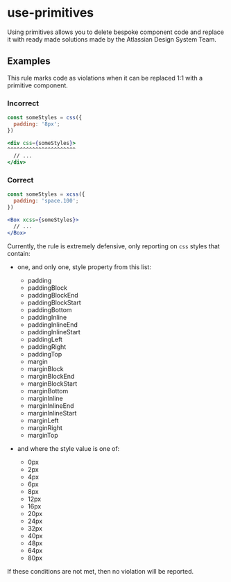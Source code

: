 # use-primitives

Using primitives allows you to delete bespoke component code and replace it with ready made solutions made by the Atlassian Design System Team.

## Examples

This rule marks code as violations when it can be replaced 1:1 with a primitive component.

### Incorrect

```jsx
const someStyles = css({
  padding: '8px';
})

<div css={someStyles}>
^^^^^^^^^^^^^^^^^^^^^^
  // ...
</div>
```

### Correct

```jsx
const someStyles = xcss({
  padding: 'space.100';
})

<Box xcss={someStyles}>
  // ...
</Box>
```

Currently, the rule is extremely defensive, only reporting on `css` styles that contain:

- one, and only one, style property from this list:

  - padding
  - paddingBlock
  - paddingBlockEnd
  - paddingBlockStart
  - paddingBottom
  - paddingInline
  - paddingInlineEnd
  - paddingInlineStart
  - paddingLeft
  - paddingRight
  - paddingTop
  - margin
  - marginBlock
  - marginBlockEnd
  - marginBlockStart
  - marginBottom
  - marginInline
  - marginInlineEnd
  - marginInlineStart
  - marginLeft
  - marginRight
  - marginTop

- and where the style value is one of:
  - 0px
  - 2px
  - 4px
  - 6px
  - 8px
  - 12px
  - 16px
  - 20px
  - 24px
  - 32px
  - 40px
  - 48px
  - 64px
  - 80px

If these conditions are not met, then no violation will be reported.
